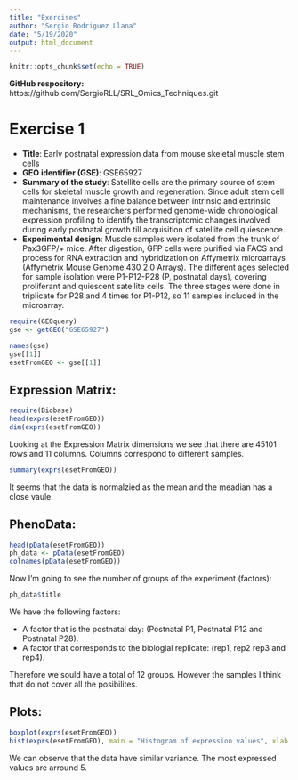 ```yaml
---
title: "Exercises"
author: "Sergio Rodriguez Llana"
date: "5/19/2020"
output: html_document
---
```


```r
knitr::opts_chunk$set(echo = TRUE)
```

**GitHub respository:** https://github.com/SergioRLL/SRL_Omics_Techniques.git

# Exercise 1

- **Title**: Early postnatal expression data from mouse skeletal muscle stem cells
- **GEO identifier (GSE)**: GSE65927
- **Summary of the study**: Satellite cells are the primary source of stem cells for skeletal muscle growth and regeneration. Since adult stem cell maintenance involves a fine balance between intrinsic and extrinsic mechanisms, the researchers performed genome-wide chronological expression profiling to identify the transcriptomic changes involved during early postnatal growth till acquisition of satellite cell quiescence.
- **Experimental design**: Muscle samples were isolated from the trunk of Pax3GFP/+ mice. After digestion, GFP cells were purified via FACS and process for RNA extraction and hybridization on Affymetrix microarrays (Affymetrix Mouse Genome 430 2.0 Arrays).
The different ages selected for sample isolation were P1-P12-P28 (P, postnatal days), covering proliferant and quiescent satellite cells. The three stages were done in triplicate for P28 and 4 times for P1-P12, so 11 samples included in the microarray.

```r
require(GEOquery)
gse <- getGEO("GSE65927")
```

```r
names(gse)
gse[[1]]
esetFromGEO <- gse[[1]]
```

## Expression Matrix:

```r
require(Biobase)
head(exprs(esetFromGEO))
dim(exprs(esetFromGEO))
```

Looking at the Expression Matrix dimensions we see that there are 45101 rows and 11 columns. Columns correspond to different samples.

```r
summary(exprs(esetFromGEO))
```

It seems that the data is normalzied as the mean and the meadian has a close vaule.


## PhenoData:


```r
head(pData(esetFromGEO))
ph_data <- pData(esetFromGEO)
colnames(pData(esetFromGEO))
```

Now I'm going to see the number of groups of the experiment (factors):

```r
ph_data$title
```

We have the following factors:

- A factor that is the postnatal day: (Postnatal P1, Postnatal P12 and Postnatal P28).
- A factor that corresponds to the biologial replicate: (rep1, rep2 rep3 and rep4).

Therefore we sould have a total of 12 groups. However the samples I think that do not cover all the posibilites.

## Plots:

```r
boxplot(exprs(esetFromGEO))
hist(exprs(esetFromGEO), main = "Histogram of expression values", xlab = "Expression values")

```

We can observe that the data have similar variance. The most expressed values are arround 5.


